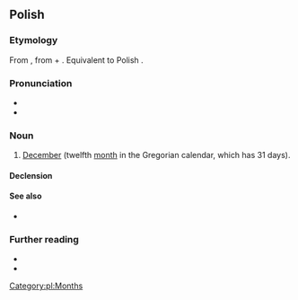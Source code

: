 ==Polish==

===Etymology===
From {{inh|pl|sla-pro|*grudьnъ}}, from {{m|sla-pro|*gruda||heap, lump}} + {{m|sla-pro|*-ьnъ}}. Equivalent to Polish {{affix|pl|gruda|-eń}}.

===Pronunciation===
* {{pl-IPA}}
* {{audio|pl-grudzień.ogg|audio|lang=pl}}

===Noun===
{{pl-noun|m-in}}

# [[December]] (twelfth [[month]] in the Gregorian calendar, which has 31 days).

====Declension====
{{pl-decl-noun
|grudzień|grudnie
|grudnia|grudni
|grudniowi|grudniom
|grudzień|grudnie
|grudniem|grudniami
|grudniu|grudniach
|grudniu|grudnie
}}

====See also====
* {{list:Gregorian calendar months/pl}}

===Further reading===
* {{R:pl:WSJP}}
* {{R:PWN}}

[[Category:pl:Months]]